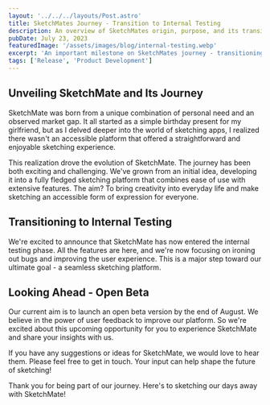 ```yaml
---
layout: '../../../layouts/Post.astro'
title: SketchMates Journey - Transition to Internal Testing
description: An overview of SketchMates origin, purpose, and its transition into the internal testing phase.
pubDate: July 23, 2023
featuredImage: '/assets/images/blog/internal-testing.webp'
excerpt: 'An important milestone on SketchMates journey - transitioning to internal testing.'
tags: ['Release', 'Product Development']
---
```


## Unveiling SketchMate and Its Journey

SketchMate was born from a unique combination of personal need and an observed market gap. It all started as a simple birthday present for my girlfriend, but as I delved deeper into the world of sketching apps, I realized there wasn't an accessible platform that offered a straightforward and enjoyable sketching experience.

This realization drove the evolution of SketchMate. The journey has been both exciting and challenging. We've grown from an initial idea, developing it into a fully fledged sketching platform that combines ease of use with extensive features. The aim? To bring creativity into everyday life and make sketching an accessible form of expression for everyone.

## Transitioning to Internal Testing

We're excited to announce that SketchMate has now entered the internal testing phase. All the features are here, and we're now focusing on ironing out bugs and improving the user experience. This is a major step toward our ultimate goal - a seamless sketching platform.

## Looking Ahead - Open Beta

Our current aim is to launch an open beta version by the end of August. We believe in the power of user feedback to improve our platform. So we're excited about this upcoming opportunity for you to experience SketchMate and share your insights with us.

If you have any suggestions or ideas for SketchMate, we would love to hear them. Please feel free to get in touch. Your input can help shape the future of sketching!

Thank you for being part of our journey. Here's to sketching our days away with SketchMate!